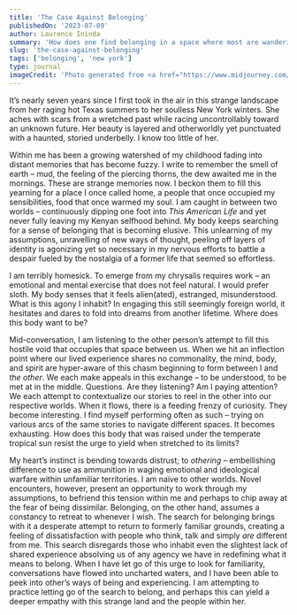 ```yaml
---
title: 'The Case Against Belonging'
publishedOn: '2023-07-09'
author: Laurence Ininda
summary: 'How does one find belonging in a space where most are wandering spirits attempting with different upbringings and culture? Is finding belonging even a worthwhile goal?'
slug: 'the-case-against-belonging'
tags: ['belonging', 'new york']
type: journal
imageCredit: 'Photo generated from <a href="https://www.midjourney.com/app/jobs/724d56be-6b04-4305-a75a-ea0042283585/"> Midjourney AI<a/>'
---
```


It’s nearly seven years since I first took in the air in this strange landscape from her raging hot Texas summers to her soulless New York winters. She aches with scars from a wretched past while racing uncontrollably toward an unknown future. Her beauty is layered and otherworldly yet punctuated with a haunted, storied underbelly. I know too little of her. 

Within me has been a growing watershed of my childhood fading into distant memories that has become fuzzy. I write to remember the smell of earth – mud, the feeling of the piercing thorns, the dew awaited me in the mornings. These are strange memories now. I beckon them to fill this yearning for a place I once called home, a people that once occupied my sensibilities, food that once warmed my soul. I am caught in between two worlds – continuously dipping one foot into <i>This American Life</i> and yet never fully leaving my Kenyan selfhood behind. My body keeps searching for a sense of belonging that is becoming elusive. This unlearning of my assumptions, unravelling of new ways of thought, peeling off layers of identity is agonizing yet so necessary in my nervous efforts to battle a despair fueled by the nostalgia of a former life that seemed so effortless. 

I am terribly homesick. To emerge from my chrysalis requires work – an emotional and mental exercise that does not feel natural. I would prefer sloth. My body senses that it feels alien(ated), estranged, misunderstood. What is this agony I inhabit? In engaging this still seemingly foreign world, it hesitates and dares to fold into dreams from another lifetime. Where does this body want to be? 

Mid-conversation, I am listening to the other person’s attempt to fill this hostile void that occupies that space between us. When we hit an inflection point where our lived experience shares no commonality, the mind, body, and spirit are hyper-aware of this chasm beginning to form between I and <i>the other</i>. We each make appeals in this exchange – to be understood, to be met at in the middle. Questions. Are they listening? Am I paying attention? We each attempt to contextualize our stories to reel in the other into our respective worlds. When it flows, there is a feeding frenzy of curiosity. They become interesting. I find myself performing often as such – trying on various arcs of the same stories to navigate different spaces. It becomes exhausting. How does this body that was raised under the temperate tropical sun resist the urge to yield when stretched to its limits? 

My heart’s instinct is bending towards distrust; to <i>othering</i> – embellishing difference to use as ammunition in waging emotional and ideological warfare within unfamiliar territories. I am naïve to other worlds. Novel encounters, however, present an opportunity to work through my assumptions, to befriend this tension within me and perhaps to chip away at the fear of being dissimilar. Belonging, on the other hand, assumes a constancy to retreat to whenever I wish. The search for belonging brings with it a desperate attempt to return to formerly familiar grounds, creating a feeling of dissatisfaction with people who think, talk and simply <i>are</i> different from me. This search disregards those who inhabit even the slightest lack of shared experience absolving us of any agency we have in redefining what it means to belong. When I have let go of this urge to look for familiarity, conversations have flowed into uncharted waters, and I have been able to peek into other’s ways of being and experiencing. I am attempting to practice letting go of the search to belong, and perhaps this can yield a deeper empathy with this strange land and the people within her. 
